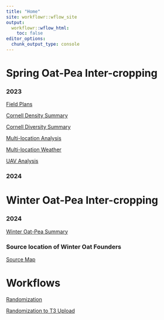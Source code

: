 ```yaml
---
title: "Home"
site: workflowr::wflow_site
output:
  workflowr::wflow_html:
    toc: false
editor_options:
  chunk_output_type: console
---
```



# Spring Oat-Pea Inter-cropping

### 2023
[Field Plans](field_planning.html)

[Cornell Density Summary](densisy-analysis.html)

[Cornell Diversity Summary](diversity-analysis.html)

[Multi-location Analysis](multi_location-analysis.html)

[Multi-location Weather](weather_2023.html)

[UAV Analysis](UAV-analysis.html)

### 2024



# Winter Oat-Pea Inter-cropping

### 2024
[Winter Oat-Pea Summary](winter_oat-pea_2024.html)

### Source location of Winter Oat Founders

[Source Map](grin_map/grin_map.html)




# Workflows


[Randomization](randomization.html)


[Randomization to T3 Upload](randomization-to-t3-upload.html)
